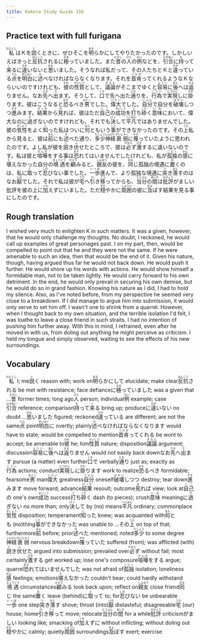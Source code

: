 ```yaml
---
title: Kokoro Study Guide 156
---
```


## Practice text with full furigana

<p>
<ruby><rb>私</rb><rt>わたくし</rt></ruby>はＫを<ruby><rb>説</rb><rt>と</rt></ruby>くときに、ぜひそこを<ruby><rb>明</rb><rt>あき</rt></ruby>らかにしてやりたかったのです。しかしいえばきっと<ruby><rb>反抗</rb><rt>はんこう</rt></ruby>されるに<ruby><rb>極</rb><rt>きま</rt></ruby>っていました。また<ruby><rb>昔</rb><rt>むかし</rt></ruby>の<ruby><rb>人</rb><rt>ひと</rt></ruby>の<ruby><rb>例</rb><rt>れい</rt></ruby>などを、<ruby><rb>引合</rb><rt>ひきあい</rt></ruby>に<ruby><rb>持</rb><rt>も</rt></ruby>って<ruby><rb>来</rb><rt>く</rt></ruby>るに<ruby><rb>違</rb><rt>ちが</rt></ruby>いないと<ruby><rb>思</rb><rt>おも</rt></ruby>いました。そうなれば私だって、その人たちとＫと<ruby><rb>違</rb><rt>ちが</rt></ruby>っている<ruby><rb>点</rb><rt>てん</rt></ruby>を<ruby><rb>明白</rb><rt>めいはく</rt></ruby>に<ruby><rb>述</rb><rt>の</rt></ruby>べなければならなくなります。それを<ruby><rb>首肯</rb><rt>うけが</rt></ruby>ってくれるようなＫならいいのですけれども、<ruby><rb>彼</rb><rt>かれ</rt></ruby>の<ruby><rb>性質</rb><rt>せいしつ</rt></ruby>として、<ruby><rb>議論</rb><rt>ぎろん</rt></ruby>がそこまでゆくと<ruby><rb>容易</rb><rt>ようい</rt></ruby>に<ruby><rb>後</rb><rt>あと</rt></ruby>へは<ruby><rb>返</rb><rt>かえ</rt></ruby>りません。なお<ruby><rb>先</rb><rt>さき</rt></ruby>へ<ruby><rb>出</rb><rt>で</rt></ruby>ます。そうして、<ruby><rb>口</rb><rt>くち</rt></ruby>で先へ出た<ruby><rb>通</rb><rt>とお</rt></ruby>りを、<ruby><rb>行為</rb><rt>こうい</rt></ruby>で<ruby><rb>実現</rb><rt>じつげん</rt></ruby>しに<ruby><rb>掛</rb><rt>かか</rt></ruby>ります。彼はこうなると<ruby><rb>恐</rb><rt>おそ</rt></ruby>るべき<ruby><rb>男</rb><rt>おとこ</rt></ruby>でした。<ruby><rb>偉大</rb><rt>いだい</rt></ruby>でした。<ruby><rb>自分</rb><rt>じぶん</rt></ruby>で自分を<ruby><rb>破壊</rb><rt>はかい</rt></ruby>しつつ<ruby><rb>進</rb><rt>すす</rt></ruby>みます。<ruby><rb>結果</rb><rt>けっか</rt></ruby>から<ruby><rb>見</rb><rt>み</rt></ruby>れば、彼はただ<ruby><rb>自己</rb><rt>じこ</rt></ruby>の<ruby><rb>成功</rb><rt>せいこう</rt></ruby>を<ruby><rb>打</rb><rt>う</rt></ruby>ち<ruby><rb>砕</rb><rt>くだ</rt></ruby>く<ruby><rb>意味</rb><rt>いみ</rt></ruby>において、偉大なのに<ruby><rb>過</rb><rt>す</rt></ruby>ぎないのですけれども、それでも<ruby><rb>決</rb><rt>けっ</rt></ruby>して<ruby><rb>平凡</rb><rt>へいぼん</rt></ruby>ではありませんでした。彼の<ruby><rb>気性</rb><rt>きしょう</rt></ruby>をよく<ruby><rb>知</rb><rt>し</rt></ruby>った私はついに<ruby><rb>何</rb><rt>なん</rt></ruby>ともいう<ruby><rb>事</rb><rt>こと</rt></ruby>ができなかったのです。その<ruby><rb>上</rb><rt>うえ</rt></ruby>私から見ると、彼は<ruby><rb>前</rb><rt>まえ</rt></ruby>にも<ruby><rb>述</rb><rt>の</rt></ruby>べた通り、<ruby><rb>多少</rb><rt>たしょう</rt></ruby><ruby><rb>神経</rb><rt>しんけい</rt></ruby><ruby><rb>衰弱</rb><rt>すいじゃく</rt></ruby>に<ruby><rb>罹</rb><rt>かか</rt></ruby>っていたように思われたのです。よし私が彼を<ruby><rb>説</rb><rt>と</rt></ruby>き<ruby><rb>伏</rb><rt>ふ</rt></ruby>せたところで、彼は<ruby><rb>必</rb><rt>かなら</rt></ruby>ず<ruby><rb>激</rb><rt>げき</rt></ruby>するに違いないのです。私は彼と<ruby><rb>喧嘩</rb><rt>けんか</rt></ruby>をする事は<ruby><rb>恐</rb><rt>おそ</rt></ruby>れてはいませんでしたけれども、私が<ruby><rb>孤独</rb><rt>こどく</rt></ruby>の<ruby><rb>感</rb><rt>かん</rt></ruby>に<ruby><rb>堪</rb><rt>た</rt></ruby>えなかった自分の<ruby><rb>境遇</rb><rt>きょうぐう</rt></ruby>を<ruby><rb>顧</rb><rt>かえり</rt></ruby>みると、<ruby><rb>親友</rb><rt>しんゆう</rt></ruby>の彼を、<ruby><rb>同</rb><rt>おな</rt></ruby>じ孤独の境遇に<ruby><rb>置</rb><rt>お</rt></ruby>くのは、私に<ruby><rb>取</rb><rt>と</rt></ruby>って<ruby><rb>忍</rb><rt>しの</rt></ruby>びない事でした。<ruby><rb>一歩</rb><rt>いっぽ</rt></ruby>進んで、より孤独な境遇に<ruby><rb>突</rb><rt>つ</rt></ruby>き<ruby><rb>落</rb><rt>おと</rt></ruby>すのはなお<ruby><rb>厭</rb><rt>いや</rt></ruby>でした。それで私は彼が<ruby><rb>宅</rb><rt>うち</rt></ruby>へ<ruby><rb>引</rb><rt>ひ</rt></ruby>き<ruby><rb>移</rb><rt>うつ</rt></ruby>ってからも、<ruby><rb>当分</rb><rt>とうぶん</rt></ruby>の<ruby><rb>間</rb><rt>あいだ</rt></ruby>は<ruby><rb>批評</rb><rt>ひひょう</rt></ruby>がましい批評を彼の上に<ruby><rb>加</rb><rt>くわ</rt></ruby>えずにいました。ただ<ruby><rb>穏</rb><rt>おだ</rt></ruby>やかに<ruby><rb>周囲</rb><rt>しゅうい</rt></ruby>の彼に<ruby><rb>及</rb><rt>およ</rt></ruby>ぼす結果を見る事にしたのです。
</p>


## Rough translation

I wished very much to enlighten K in such matters. It was a given, however, that he would only challenge my thoughts. No doubt, I reckoned, he would call up examples of great personages past. I on my part, then, would be compelled to point out that he and they were not the same. If he were amenable to such an idea, then that would be the end of it. Given his nature, though, having argued thus far he would not back down. He would push it further. He would shore up his words with actions. He would show himself a formidable man, not to be taken lightly. He would carry forward to his own detriment. In the end, he would only prevail in securing his own demise, but he would do so in grand fashion. Knowing his nature as I did, I had to hold my silence. Also, as I've noted before, from my perspective he seemed very close to a breakdown. If I did manage to argue him into submission, it would only serve to set him off. I wasn't one to shrink from a quarrel. However, when I thought back to my own situation, and the terrible isolation I'd felt, I was loathe to leave a close friend in such straits. I had no intention of pushing him further away. With this in mind, I refrained, even after he moved in with us, from doling out anything he might perceive as criticism. I held my tongue and simply observed, waiting to see the effects of his new surroundings.


## Vocabulary

<p>
<span class="vocabstudy"><ruby><rb>私</rb><rt>わたくし</rt></ruby>&nbsp;I; me</span><span class="vocabstudy"><ruby><rb>説</rb><rt>と</rt></ruby>く&nbsp;reason with; work on</span><span class="vocabstudy"><ruby><rb>明</rb><rt>あき</rt></ruby>らかにして&nbsp;elucidate; make clear</span><span class="vocabstudy"><ruby><rb>反抗</rb><rt>はんこう</rt></ruby>される&nbsp;be met with resistance; face defiance</span><span class="vocabstudy">に<ruby><rb>極</rb><rt>きま</rt></ruby>っていました&nbsp;was a given that ...</span><span class="vocabstudy"><ruby><rb>昔</rb><rt>むかし</rt></ruby>&nbsp;former times; long ago</span><span class="vocabstudy"><ruby><rb>人</rb><rt>ひと</rt></ruby>&nbsp;person; individual</span><span class="vocabstudy"><ruby><rb>例</rb><rt>れい</rt></ruby>&nbsp;example; case</span><span class="vocabstudy"><ruby><rb>引合</rb><rt>ひきあい</rt></ruby>&nbsp;reference; comparison</span><span class="vocabstudy"><ruby><rb>持</rb><rt>も</rt></ruby>って<ruby><rb>来</rb><rt>く</rt></ruby>る&nbsp;bring up; produce</span><span class="vocabstudy">に<ruby><rb>違</rb><rt>ちが</rt></ruby>いない&nbsp;no doubt ...</span><span class="vocabstudy"><ruby><rb>思</rb><rt>おも</rt></ruby>いました&nbsp;figured; reckoned</span><span class="vocabstudy"><ruby><rb>違</rb><rt>ちが</rt></ruby>っている&nbsp;are different; are not the same</span><span class="vocabstudy"><ruby><rb>点</rb><rt>てん</rt></ruby>&nbsp;point</span><span class="vocabstudy"><ruby><rb>明白</rb><rt>めいはく</rt></ruby>に&nbsp;overtly; plainly</span><span class="vocabstudy"><ruby><rb>述</rb><rt>の</rt></ruby>べなければならなくなります&nbsp;would have to state; would be compelled to mention</span><span class="vocabstudy"><ruby><rb>首肯</rb><rt>うけが</rt></ruby>ってくれる&nbsp;be wont to accept; be amenable to</span><span class="vocabstudy"><ruby><rb>彼</rb><rt>かれ</rt></ruby>&nbsp;he; him</span><span class="vocabstudy"><ruby><rb>性質</rb><rt>せいしつ</rt></ruby>&nbsp;nature; disposition</span><span class="vocabstudy"><ruby><rb>議論</rb><rt>ぎろん</rt></ruby>&nbsp;argument; discussion</span><span class="vocabstudy"><ruby><rb>容易</rb><rt>ようい</rt></ruby>に<ruby><rb>後</rb><rt>あと</rt></ruby>へは<ruby><rb>返</rb><rt>かえ</rt></ruby>りません&nbsp;would not easily back down</span><span class="vocabstudy">なお<ruby><rb>先</rb><rt>さき</rt></ruby>へ<ruby><rb>出</rb><rt>で</rt></ruby>ます&nbsp;pursue (a matter) even further</span><span class="vocabstudy"><ruby><rb>口</rb><rt>くち</rt></ruby>で&nbsp;verbally</span><span class="vocabstudy"><ruby><rb>通</rb><rt>とお</rt></ruby>り&nbsp;just as; exactly as</span><span class="vocabstudy"><ruby><rb>行為</rb><rt>こうい</rt></ruby>&nbsp;actions; conduct</span><span class="vocabstudy"><ruby><rb>実現</rb><rt>じつげん</rt></ruby>しに<ruby><rb>掛</rb><rt>かか</rt></ruby>ります&nbsp;work to realize</span><span class="vocabstudy"><ruby><rb>恐</rb><rt>おそ</rt></ruby>るべき&nbsp;formidable; fearsome</span><span class="vocabstudy"><ruby><rb>男</rb><rt>おとこ</rt></ruby>&nbsp;man</span><span class="vocabstudy"><ruby><rb>偉大</rb><rt>いだい</rt></ruby>&nbsp;greatness</span><span class="vocabstudy"><ruby><rb>自分</rb><rt>じぶん</rt></ruby>&nbsp;oneself</span><span class="vocabstudy"><ruby><rb>破壊</rb><rt>はかい</rt></ruby>しつつ&nbsp;destroy; tear down</span><span class="vocabstudy"><ruby><rb>進</rb><rt>すす</rt></ruby>みます&nbsp;move forward; advance</span><span class="vocabstudy"><ruby><rb>結果</rb><rt>けっか</rt></ruby>&nbsp;resoult; outcome</span><span class="vocabstudy"><ruby><rb>見</rb><rt>み</rt></ruby>れば&nbsp;view; look at</span><span class="vocabstudy"><ruby><rb>自己</rb><rt>じこ</rt></ruby>の&nbsp;one's own</span><span class="vocabstudy"><ruby><rb>成功</rb><rt>せいこう</rt></ruby>&nbsp;success</span><span class="vocabstudy"><ruby><rb>打</rb><rt>う</rt></ruby>ち<ruby><rb>砕</rb><rt>くだ</rt></ruby>く&nbsp;dash (to pieces); crush</span><span class="vocabstudy"><ruby><rb>意味</rb><rt>いみ</rt></ruby>&nbsp;meaning</span><span class="vocabstudy">に<ruby><rb>過</rb><rt>す</rt></ruby>ぎない&nbsp;no more than; only</span><span class="vocabstudy"><ruby><rb>決</rb><rt>けっ</rt></ruby>して&nbsp;by (no) means</span><span class="vocabstudy"><ruby><rb>平凡</rb><rt>へいぼん</rt></ruby>&nbsp;ordinary; commonplace</span><span class="vocabstudy"><ruby><rb>気性</rb><rt>きしょう</rt></ruby>&nbsp;disposition; temperament</span><span class="vocabstudy"><ruby><rb>知</rb><rt>し</rt></ruby>った&nbsp;knew; was acquainted with</span><span class="vocabstudy"><ruby><rb>何</rb><rt>なん</rt></ruby>とも&nbsp;(no)thing</span><span class="vocabstudy"><ruby><rb>事</rb><rt>こと</rt></ruby>ができなかった&nbsp;was unable to ...</span><span class="vocabstudy">その<ruby><rb>上</rb><rt>うえ</rt></ruby>&nbsp;on top of that; furthermore</span><span class="vocabstudy"><ruby><rb>前</rb><rt>まえ</rt></ruby>&nbsp;before; prior</span><span class="vocabstudy"><ruby><rb>述</rb><rt>の</rt></ruby>べた&nbsp;mentioned; noted</span><span class="vocabstudy"><ruby><rb>多少</rb><rt>たしょう</rt></ruby>&nbsp;to some degree</span><span class="vocabstudy"><ruby><rb>神経</rb><rt>しんけい</rt></ruby><ruby><rb>衰弱</rb><rt>すいじゃく</rt></ruby>&nbsp;nervous breakdown</span><span class="vocabstudy"><ruby><rb>罹</rb><rt>かか</rt></ruby>っていた&nbsp;suffered (from); was afflicted (with)</span><span class="vocabstudy"><ruby><rb>説</rb><rt>と</rt></ruby>き<ruby><rb>伏</rb><rt>ふ</rt></ruby>せた&nbsp;argued into submission; prevailed over</span><span class="vocabstudy"><ruby><rb>必</rb><rt>かなら</rt></ruby>ず&nbsp;without fail; most certainly</span><span class="vocabstudy"><ruby><rb>激</rb><rt>げき</rt></ruby>する&nbsp;get worked up; lose one's composure</span><span class="vocabstudy"><ruby><rb>喧嘩</rb><rt>けんか</rt></ruby>をする&nbsp;argue; quarrel</span><span class="vocabstudy"><ruby><rb>恐</rb><rt>おそ</rt></ruby>れてはいませんでした&nbsp;was not afraid of</span><span class="vocabstudy"><ruby><rb>孤独</rb><rt>こどく</rt></ruby>&nbsp;isolation; loneliness</span><span class="vocabstudy"><ruby><rb>感</rb><rt>かん</rt></ruby>&nbsp;feelings; emotions</span><span class="vocabstudy"><ruby><rb>堪</rb><rt>た</rt></ruby>えなかった&nbsp;couldn't bear; could hardly withstand</span><span class="vocabstudy"><ruby><rb>境遇</rb><rt>きょうぐう</rt></ruby>&nbsp;circumstances</span><span class="vocabstudy"><ruby><rb>顧</rb><rt>かえり</rt></ruby>みる&nbsp;look back upon; reflect on</span><span class="vocabstudy"><ruby><rb>親友</rb><rt>しんゆう</rt></ruby>&nbsp;close friend</span><span class="vocabstudy"><ruby><rb>同</rb><rt>おな</rt></ruby>じ&nbsp;the same</span><span class="vocabstudy"><ruby><rb>置</rb><rt>お</rt></ruby>く&nbsp;leave (behind)</span><span class="vocabstudy">に<ruby><rb>取</rb><rt>と</rt></ruby>って&nbsp;to; for</span><span class="vocabstudy"><ruby><rb>忍</rb><rt>しの</rt></ruby>びない&nbsp;be unbearable</span><span class="vocabstudy"><ruby><rb>一歩</rb><rt>いっぽ</rt></ruby>&nbsp;one step</span><span class="vocabstudy"><ruby><rb>突</rb><rt>つ</rt></ruby>き<ruby><rb>落</rb><rt>おと</rt></ruby>す&nbsp;shove; thrust (into)</span><span class="vocabstudy"><ruby><rb>厭</rb><rt>いや</rt></ruby>&nbsp;distasteful; disagreeable</span><span class="vocabstudy"><ruby><rb>宅</rb><rt>うち</rt></ruby>&nbsp;(our) house; home</span><span class="vocabstudy"><ruby><rb>引</rb><rt>ひ</rt></ruby>き<ruby><rb>移</rb><rt>うつ</rt></ruby>って&nbsp;move; relocate</span><span class="vocabstudy"><ruby><rb>当分</rb><rt>とうぶん</rt></ruby>の<ruby><rb>間</rb><rt>あいだ</rt></ruby>&nbsp;for a while</span><span class="vocabstudy"><ruby><rb>批評</rb><rt>ひひょう</rt></ruby>&nbsp;criticism</span><span class="vocabstudy">がましい&nbsp;looking like; smacking of</span><span class="vocabstudy"><ruby><rb>加</rb><rt>くわ</rt></ruby>えずに&nbsp;without inflicting; without doling out</span><span class="vocabstudy"><ruby><rb>穏</rb><rt>おだ</rt></ruby>やかに&nbsp;calmly; quietly</span><span class="vocabstudy"><ruby><rb>周囲</rb><rt>しゅうい</rt></ruby>&nbsp;surroundings</span><span class="vocabstudy"><ruby><rb>及</rb><rt>およ</rt></ruby>ぼす&nbsp;exert; exercise</span>
</p>

